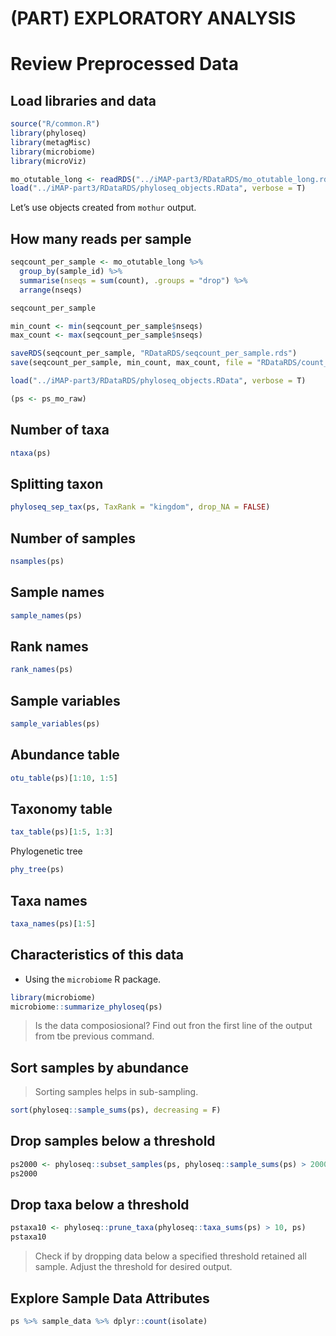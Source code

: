 # (PART) EXPLORATORY ANALYSIS {-}

# Review Preprocessed Data {#explore-data}

## Load libraries and data
```r
source("R/common.R")
library(phyloseq)
library(metagMisc)
library(microbiome)
library(microViz)

mo_otutable_long <- readRDS("../iMAP-part3/RDataRDS/mo_otutable_long.rds")
load("../iMAP-part3/RDataRDS/phyloseq_objects.RData", verbose = T)
```

Let's use objects created from `mothur` output.


## How many reads per sample
```r
seqcount_per_sample <- mo_otutable_long %>% 
  group_by(sample_id) %>% 
  summarise(nseqs = sum(count), .groups = "drop") %>% 
  arrange(nseqs)

seqcount_per_sample

min_count <- min(seqcount_per_sample$nseqs)
max_count <- max(seqcount_per_sample$nseqs)

saveRDS(seqcount_per_sample, "RDataRDS/seqcount_per_sample.rds")
save(seqcount_per_sample, min_count, max_count, file = "RDataRDS/count_min_max_seqs.RData")
```


```r
load("../iMAP-part3/RDataRDS/phyloseq_objects.RData", verbose = T)
```


```r
(ps <- ps_mo_raw)
```


## Number of taxa
```r
ntaxa(ps)
```

## Splitting taxon
```r
phyloseq_sep_tax(ps, TaxRank = "kingdom", drop_NA = FALSE)

```


## Number of samples
```r
nsamples(ps)
```

## Sample names
```r
sample_names(ps)
```

## Rank names
```r
rank_names(ps)
```

## Sample variables
```r
sample_variables(ps)
```

## Abundance table
```r
otu_table(ps)[1:10, 1:5]
```

## Taxonomy table
```r
tax_table(ps)[1:5, 1:3]
```

Phylogenetic tree
```r
phy_tree(ps)
```

## Taxa names
```r
taxa_names(ps)[1:5]
```

## Characteristics of this data
- Using the `microbiome` R package.
```r
library(microbiome)
microbiome::summarize_phyloseq(ps)

```

> Is the data composiosional? Find out fron the first line of the output from tbe previous command.

## Sort samples by abundance

> Sorting samples helps in sub-sampling.

```r
sort(phyloseq::sample_sums(ps), decreasing = F)
```

## Drop samples below a threshold
```r
ps2000 <- phyloseq::subset_samples(ps, phyloseq::sample_sums(ps) > 2000)
ps2000
```

## Drop taxa below a threshold
```r
pstaxa10 <- phyloseq::prune_taxa(phyloseq::taxa_sums(ps) > 10, ps)
pstaxa10
```

> Check if by dropping data below a specified threshold retained all sample. Adjust the threshold for desired output.

## Explore Sample Data Attributes
```r
ps %>% sample_data %>% dplyr::count(isolate)

```

